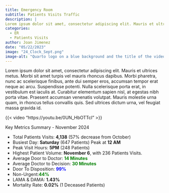```yaml
---
title: Emergency Room
subtitle: Patients Visits Traffic
description: |
Lorem ipsum dolor sit amet, consectetur adipiscing elit. Mauris et ultrices metus. Morbi sit amet turpis vel mauris rhoncus dapibus. Morbi pharetra.
categories:
  - ER
  - Patients Visits
author: Joan Jimenez
date: "05/22/2023"
image: "24_Clock_Sept.png"
image-alt: "Quarto logo on a blue background and the title of the video - Quarto for Academics"
---
```


Lorem ipsum dolor sit amet, consectetur adipiscing elit. Mauris et ultrices metus. Morbi sit amet turpis vel mauris rhoncus dapibus. Morbi pharetra, nunc ac scelerisque finibus, ante dui semper eros, accumsan tempor erat neque ac arcu. Suspendisse potenti. Nulla scelerisque porta erat, in vestibulum est iaculis at. Curabitur elementum sapien nisl, at egestas nibh porta vitae. Praesent accumsan venenatis volutpat. Mauris molestie urna quam, in rhoncus tellus convallis quis. Sed ultrices dictum urna, vel feugiat massa gravida id. 

{{< video "https://youtu.be/0UN_HbOTTcI" >}}


Key Metrics Summary - November 2024

- Total Patients Visits: **4,138** (57% decrease from October)
- Busiest Day: **Saturday** (647 Patients) Peak at **12 AM**
- Peak Visit Hours: **5PM** (248 Patients)
- Highest Patient Volume: **November 6**, with 236 Patients Visits.
- Average Door to Doctor: <span style="color: green;font-weight: bold;">14 Minutes</span>
- Average Doctor to Decision: <span style="color: green;font-weight: bold;">30 Minutes</span>
- Door To Disposition: <span style="color: blue;font-weight: bold;">99%</span> 
- Non-Urgent:<span style="color: green; font-weight: bold;">44%</span>
- LAMA & DAMA: **1.43%**
- Mortality Rate: **0.02%** (1 Deceased Patients)

